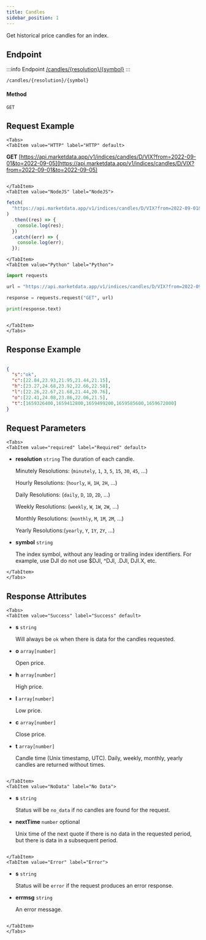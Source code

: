 ```yaml
---
title: Candles
sidebar_position: 1
---
```


Get historical price candles for an index.


## Endpoint

:::info Endpoint
[/candles/{resolution}/{symbol}](/candles/{resolution}/{symbol})
:::

    /candles/{resolution}/{symbol}

#### Method

    GET

## Request Example

```mdx-code-block
<Tabs>
<TabItem value="HTTP" label="HTTP" default>

```

**GET** [https://api.marketdata.app/v1/indices/candles/D/VIX?from=2022-09-01&to=2022-09-05](https://api.marketdata.app/v1/indices/candles/D/VIX?from=2022-09-01&to=2022-09-05)

```mdx-code-block

</TabItem>
<TabItem value="NodeJS" label="NodeJS">

```

```js title="app.js"
fetch(
  "https://api.marketdata.app/v1/indices/candles/D/VIX?from=2022-09-01&to=2022-09-05"
)
  .then((res) => {
    console.log(res);
  })
  .catch((err) => {
    console.log(err);
  });

```

```mdx-code-block
</TabItem>
<TabItem value="Python" label="Python">

```

```python title="app.py"
import requests

url = "https://api.marketdata.app/v1/indices/candles/D/VIX?from=2022-09-01&to=2022-09-05"

response = requests.request("GET", url)

print(response.text)
```

```mdx-code-block

</TabItem>
</Tabs>
```

## Response Example

```json

{
  "s":"ok",
  "c":[22.84,23.93,21.95,21.44,21.15],
  "h":[23.27,24.68,23.92,22.66,22.58],
  "l":[22.26,22.67,21.68,21.44,20.76],
  "o":[22.41,24.08,23.86,22.06,21.5],
  "t":[1659326400,1659412800,1659499200,1659585600,1659672000]
}
```

## Request Parameters

```mdx-code-block
<Tabs>
<TabItem value="required" label="Required" default>
```
- **resolution** `string`
  The duration of each candle.
  
  Minutely Resolutions: (`minutely`, `1`, `3`, `5`, `15`, `30`, `45`, ...)
  
  Hourly Resolutions: (`hourly`, `H`, `1H`, `2H`, ...)
  
  Daily Resolutions: (`daily`, `D`, `1D`, `2D`, ...)
  
  Weekly Resolutions: (`weekly`, `W`, `1W`, `2W`, ...)
  
  Monthly Resolutions: (`monthly`, `M`, `1M`, `2M`, ...)
  
  Yearly Resolutions:(`yearly`, `Y`, `1Y`, `2Y`, ...)
  
- **symbol** `string`

  The index symbol, without any leading or trailing index identifiers. For example, use DJI do not use $DJI, ^DJI, .DJI, DJI.X, etc.
```mdx-code-block
</TabItem>
</Tabs>
```

## Response Attributes

```mdx-code-block
<Tabs>
<TabItem value="Success" label="Success" default>

```
- **s** `string`

    Will always be `ok` when there is data for the candles requested.
  
- **o** `array[number]`
 
  Open price.  
- **h** `array[number]`
 
  High price.
- **l** `array[number]`
 
  Low price.
- **c** `array[number]`
 
  Close price.
- **t** `array[number]`
 
  Candle time (Unix timestamp, UTC). Daily, weekly, monthly, yearly candles are returned without times.
```mdx-code-block

</TabItem>
<TabItem value="NoData" label="No Data">

```
- **s** `string`
 
  Status will be `no_data` if no candles are found for the request.
- **nextTime** `number` optional
 
  Unix time of the next quote if there is no data in the requested period, but there is data in a subsequent period.
```mdx-code-block

</TabItem>
<TabItem value="Error" label="Error">

```
- **s** `string`
 
  Status will be `error` if the request produces an error response.
- **errmsg** `string`
 
  An error message.
```mdx-code-block

</TabItem>
</Tabs>
```
